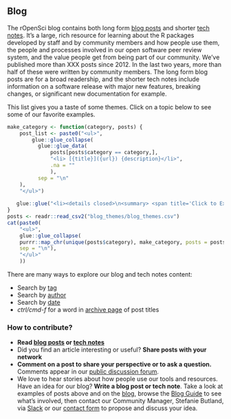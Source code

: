 ## Blog {#blog}

The rOpenSci blog contains both long form [blog posts](https://ropensci.org/blog/) and shorter [tech notes](https://ropensci.org/technotes). It’s a large, rich resource for learning about the R packages developed by staff and by community members and how people use them, the people and processes involved in our open software peer review system, and the value people get from being part of our community. We’ve published more than XXX posts since 2012. In the last two years, more than half of these were written by community members. The long form blog posts are for a broad readership, and the shorter tech notes include information on a software release with major new features, breaking changes, or significant new documentation for example. 

This list gives you a taste of some themes. Click on a topic below to see some of our favorite examples.

```r
make_category <- function(category, posts) {
    post_list <- paste0("<ul>",
        glue::glue_collapse(
          glue::glue_data(
              posts[posts$category == category,], 
              "<li> [{title}]({url}) {description}</li>",
              .na = ""
              ),
          sep = "\n"
    ),
    "</ul>")
    
   glue::glue("<li><details closed>\n<summary> <span title='Click to Expand' class='blue'> {category} </span> </summary>\n{post_list}\n</details></li>")
}
posts <- readr::read_csv2("blog_themes/blog_themes.csv")
cat(paste0(
    "<ul>",
    glue::glue_collapse(
    purrr::map_chr(unique(posts$category), make_category, posts = posts),
    sep = "\n"),
    "</ul>"
    ))
```

There are many ways to explore our blog and tech notes content:

*   Search by [tag](https://ropensci.org/tags/)
*   Search by [author](https://ropensci.org/author/)
*   Search by [date](https://ropensci.org/archive/)
*   _ctrl/cmd-f_ for a word in [archive page](https://ropensci.org/archive/) of post titles


### How to contribute? 

*   **Read [blog posts](https://ropensci.org/blog/) or [tech notes](https://ropensci.org/technotes/)**
*   Did you find an article interesting or useful? **Share posts with your network**
*   **Comment on a post to share your perspective or to ask a question.** Comments appear in our [public discussion forum](#channels).
*   We love to hear stories about how people use our tools and resources. Have an idea for our blog? **Write a blog post or tech note**. Take a look at examples of posts above and on the [blog](https://ropensci.org/blog), browse the [Blog Guide](https://blogguide.ropensci.org/) to see what’s involved, then contact our Community Manager, Stefanie Butland, via [Slack](#channels-slack) or our [contact form](https://ropensci.org/contact/) to propose and discuss your idea.
